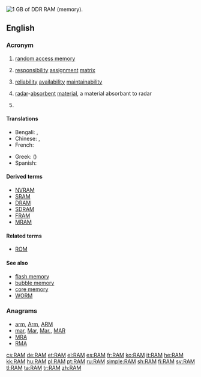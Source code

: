 [[Image:DDR RAM-2.jpg|thumb|right|1 [[GB]] of [[DDR]] RAM (memory).]]
{{also|ram|Ram}}
==English==

===Acronym===
{{rfc-header|Acronym}}
{{head|en|acronym}}
{{wikipedia}}

# {{context|electronics|computing|lang=en}} [[random access memory]]
# {{context|project management|lang=en}} [[responsibility]] [[assignment]] [[matrix]]
# {{context|risk management|lang=en}} [[reliability]] [[availability]] [[maintainability]]
# {{context|military|lang=en}} [[radar]]-[[absorbent]] [[material]], a material absorbant to radar
# {{w|Royal Academy of Music}}

====Translations====
{{trans-top|random access memory}}
* Bengali: {{t|bn|র‌্যান্ডম অ্যাকসেস মেমরি|sc=Beng}}, {{t|bn|র‌্যাম|sc=Beng}}
* Chinese: {{t|zh|内存|sc=Hani}}, {{t|zh|記憶體|sc=Hani}}
* French: {{t|fr|mémoire RAM|f}}
{{trans-mid}}
* Greek: {{t|el|ΜΤΠ|f}} ({{t+|el|μνήμη τυχαίας προσπέλασης|f}})
* Spanish: {{t+|es|RAM|f}}
{{trans-bottom}}

====Derived terms====
* [[NVRAM]]
* [[SRAM]]
* [[DRAM]]
* [[SDRAM]]
* [[FRAM]]
* [[MRAM]]

====Related terms====
* [[ROM]]

====See also====
* [[flash memory]]
* [[bubble memory]]
* [[core memory]]
* [[WORM]]

===Anagrams===
* [[arm#English|arm]], [[Arm#English|Arm]], [[ARM#English|ARM]]
* [[mar#English|mar]], [[Mar#English|Mar]], [[Mar.#English|Mar.]], [[MAR#English|MAR]]
* [[MRA#English|MRA]]
* [[RMA#English|RMA]]

[[cs:RAM]]
[[de:RAM]]
[[et:RAM]]
[[el:RAM]]
[[es:RAM]]
[[fr:RAM]]
[[ko:RAM]]
[[it:RAM]]
[[he:RAM]]
[[kk:RAM]]
[[hu:RAM]]
[[pl:RAM]]
[[pt:RAM]]
[[ru:RAM]]
[[simple:RAM]]
[[sh:RAM]]
[[fi:RAM]]
[[sv:RAM]]
[[tl:RAM]]
[[ta:RAM]]
[[tr:RAM]]
[[zh:RAM]]